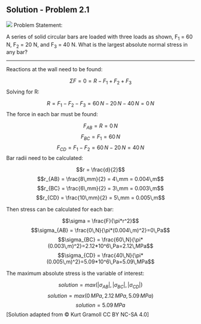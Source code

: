 ## Solution - Problem 2.1

![](images/138.png)
Problem Statement:

A series of solid circular bars are loaded with three loads as shown, F<sub>1</sub> = 60 N, F<sub>2</sub> = 20 N, and F<sub>3</sub> = 40 N. What is the largest absolute normal stress in any bar?

------------------------------------------------------------------------------------------------

Reactions at the wall need to be found:

$$\Sigma F = 0 = R-F_1+F_2+F_3$$
Solving for R:

$$R = F_1-F_2-F_3= 60\,N-20\,N-40\,N=0\,N$$
The force in each bar must be found:

$$F_{AB} = R=0\,N$$ $$F_{BC} = F_1=60\,N$$ $$F_{CD} = F_1-F_2=60\,N-20\,N=40\,N$$ 
Bar radii need to be calculated:

$$r = \frac{d}{2}$$ $$r_{AB} = \frac{8\,mm}{2} = 4\,mm = 0.004\,m$$ $$r_{BC} = \frac{6\,mm}{2} = 3\,mm = 0.003\,m$$ $$r_{CD} = \frac{10\,mm}{2} = 5\,mm = 0.005\,m$$

Then stress can be calculated for each bar:

$$\sigma = \frac{F}{\pi*r^2}$$ $$\sigma_{AB} = \frac{0\,N}{\pi*(0.004\,m)^2}=0\,Pa$$ $$\sigma_{BC} = \frac{60\,N}{\pi*(0.003\,m)^2}=2.12*10^6\,Pa=2.12\,MPa$$ $$\sigma_{CD} = \frac{40\,N}{\pi*(0.005\,m)^2}=5.09*10^6\,Pa=5.09\,MPa$$

The maximum absolute stress is the variable of interest:

$$solution = max(|\sigma_{AB}|,|\sigma_{BC}|,|\sigma_{CD}|)$$
$$solution = max(0\,MPa,2.12\,MPa,5.09\,MPa)$$
$$solution = 5.09\,MPa$$
\[Solution adapted from © Kurt Gramoll CC BY NC-SA 4.0\]
